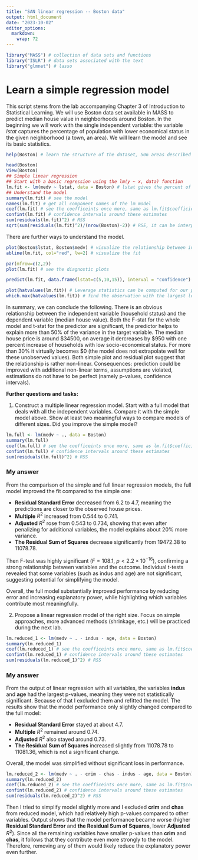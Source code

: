 ---
title: "SAN linear regression -- Boston data"
output: html_document
date: "2023-10-02"
editor_options: 
  markdown: 
    wrap: 72
---

```{r libs, include=FALSE}
library("MASS") # collection of data sets and functions
library("ISLR") # data sets associated with the text
library("glmnet") # lasso
```

# Learn a simple regression model

This script stems from the lab accompanying Chapter 3 of Introduction to
Statistical Learning. We will use Boston data set available in MASS to
predict median house value in neighborhoods around Boston. In the
beginning we will work with the single independent variable: the
variable $lstat$ captures the percentage of population with lower
economical status in the given neighborhood (a town, an area). We will
learn the model and see its basic statistics.

```{r simple regression}
help(Boston) # learn the structure of the dataset, 506 areas described by 14 variables, medv will serve as the target variable

head(Boston)
View(Boston)
## Simple linear regression
## Start with a basic regression using the lm(y ~ x, data) function
lm.fit <- lm(medv ~ lstat, data = Boston) # lstat gives the percent of households with low socioeconomic status in the neighborhood
## Understand the model
summary(lm.fit) # see the model
names(lm.fit) # get all component names of the lm model
coef(lm.fit) # see the coefficeints once more, same as lm.fit$coefficients
confint(lm.fit) # confidence intervals around these estimates
sum(residuals(lm.fit)^2) # RSS
sqrt(sum(residuals(lm.fit)^2)/(nrow(Boston)-2)) # RSE, it can be interpreted as the estimate of standard deviation of the noise in our model
```

There are further ways to understand the model.

```{r regression plots}
plot(Boston$lstat, Boston$medv) # visualize the relationship between indep and dep variable
abline(lm.fit, col="red", lw=2) # visualize the fit

par(mfrow=c(2,2))
plot(lm.fit) # see the diagnostic plots

predict(lm.fit, data.frame(lstat=c(5,10,15)), interval = "confidence") # predict for three new neighborhoods including confints

plot(hatvalues(lm.fit)) # Leverage statistics can be computed for our predictors with hatvalues()
which.max(hatvalues(lm.fit)) # find the observation with the largest leverage
```

In summary, we can conclude the following. There is an obvious
relationship between the independent variable (household status) and the
dependent variable (median house value). Both the F-stat for the whole
model and t-stat for the predictor are significant, the predictor helps
to explain more than 50% of the variance in the target variable. The
median house price is around \$34500, on average it dercreases by \$950
with one percent increase of households with low socio-economical
status. For more than 30% it virtually becomes \$0 (the model does not
extrapolate well for these unobserved values). Both simple plot and
residual plot suggest that the relationship is rather non-linear.
Consequences: prediction could be improved with additional non-linear
terms, assumptions are violated, estimations do not have to be perfect
(namely p-values, confidence intervals).

**Further questions and tasks:**

1.  Construct a multiple linear regression model. Start with a full
    model that deals with all the independent variables. Compare it with
    the simple model above. Show at least two meaningful ways to compare
    models of different sizes. Did you improve the simple model?

```{r linear regression with all independent variables}
lm.full <- lm(medv ~ ., data = Boston)
summary(lm.full)
coef(lm.full) # see the coefficeints once more, same as lm.fit$coefficients
confint(lm.full) # confidence intervals around these estimates
sum(residuals(lm.full)^2) # RSS
```

### My answer

From the comparison of the simple and full linear regression models, the
full model improved the fit compared to the simple one:

-   **Residual Standard Error** decreased from 6.2 to 4.7, meaning the
    predictions are closer to the observed house prices.
-   **Multiple** $R^2$ increased from 0.544 to 0.741.
-   **Adjusted** $R^2$ rose from 0.543 to 0.734, showing that even after
    penalizing for additional variables, the model explains about 20%
    more variance.
-   **The Residual Sum of Squares** decrease significantly from 19472.38
    to 11078.78.

Then F-test was highly significant ($F = 108.1$,
$p < 2.2 \times 10^{-16}$), confirming a strong relationship between
variables and the outcome. Individual t-tests revealed that some
variables (such as indus and age) are not significant, suggesting
potential for simplifying the model.

Overall, the full model substantially improved performance by reducing
error and increasing explanatory power, while highlighting which
variables contribute most meaningfully.

2.  Propose a linear regression model of the right size. Focus on simple
    approaches, more advanced methods (shrinkage, etc.) will be
    practiced during the next lab.

```{r linear regression with all independent variables except indus and age}
lm.reduced_1 <- lm(medv ~ . - indus - age, data = Boston)
summary(lm.reduced_1)
coef(lm.reduced_1) # see the coefficeints once more, same as lm.fit$coefficients
confint(lm.reduced_1) # confidence intervals around these estimates
sum(residuals(lm.reduced_1)^2) # RSS
```

### My answer

From the output of linear regression with all variables, the variables
**indus** and **age** had the largest p-values, meaning they were not
statistically significant. Because of that I excluded them and refitted
the model. The results show that the model performance only slightly changed
compared to the full model:

-   **Residual Standard Error** stayed at about 4.7.
-   **Multiple** $R^2$ remained around 0.74.
-   **Adjusted** $R^2$ also stayed around 0.73.
-   **The Residual Sum of Squares** increased slightly from 11078.78 to
    11081.36, which is not a significant change.

Overall, the model was simplified without significant loss in performance.

```{r linear regression with all independent variables except cim, chas, indus and age}
lm.reduced_2 <- lm(medv ~ . - crim - chas - indus - age, data = Boston)
summary(lm.reduced_2)
coef(lm.reduced_2) # see the coefficeints once more, same as lm.fit$coefficients
confint(lm.reduced_2) # confidence intervals around these estimates
sum(residuals(lm.reduced_2)^2) # RSS
```

Then I tried to simplify model slightly more and I excluded **crim** and
**chas** from reduced model, which had relatively high p-values compared
to other variables. Output shows that the model performance became worse (higher
**Residual Standard Error** and **the Residual Sum of Squares**, lower
**Adjusted** $R^2$). Since all the remaining variables have smaller
p-values than **crim** and **chas**, it follows that they contribute
even more strongly to the model. Therefore, removing any of them would
likely reduce the explanatory power even further.
